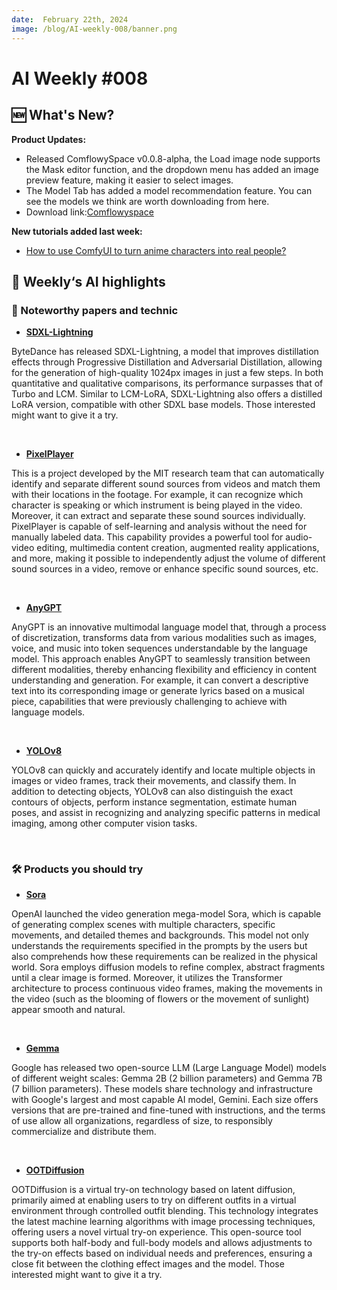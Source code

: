 ```yaml
---
date:  February 22th, 2024
image: /blog/AI-weekly-008/banner.png
---
```


# AI Weekly #008


## 🆕 What's New?
**Product Updates:**
- Released ComflowySpace v0.0.8-alpha, the Load image node supports the Mask editor function, and the dropdown menu has added an image preview feature, making it easier to select images.
- The Model Tab has added a model recommendation feature. You can see the models we think are worth downloading from here.
- Download link:[Comflowyspace](https://github.com/6174/comflowyspace/releases)

**New tutorials added last week:**

- [How to use ComfyUI to turn anime characters into real people?](https://www.comflowy.com/blog/generate-anime-characters)

## 🤩  Weekly‘s AI highlights

### 📄 Noteworthy papers and technic

* [**SDXL-Lightning**](https://arxiv.org/abs/2402.13929)

ByteDance has released SDXL-Lightning, a model that improves distillation effects through Progressive Distillation and Adversarial Distillation, allowing for the generation of high-quality 1024px images in just a few steps. In both quantitative and qualitative comparisons, its performance surpasses that of Turbo and LCM. Similar to LCM-LoRA, SDXL-Lightning also offers a distilled LoRA version, compatible with other SDXL base models. Those interested might want to give it a try.

<br/>
<PhotoProvider>
  <PhotoView src="/blog/AI-weekly-008/001.png">
    <img src="/blog/AI-weekly-008/001.png" alt="" />
  </PhotoView>
</PhotoProvider>

* [**PixelPlayer**](https://arxiv.org/abs/1804.03160)

This is a project developed by the MIT research team that can automatically identify and separate different sound sources from videos and match them with their locations in the footage. For example, it can recognize which character is speaking or which instrument is being played in the video. Moreover, it can extract and separate these sound sources individually. PixelPlayer is capable of self-learning and analysis without the need for manually labeled data.
This capability provides a powerful tool for audio-video editing, multimedia content creation, augmented reality applications, and more, making it possible to independently adjust the volume of different sound sources in a video, remove or enhance specific sound sources, etc.

<br/>
<PhotoProvider>
  <PhotoView src="/blog/AI-weekly-008/002.png">
    <img src="/blog/AI-weekly-008/002.png" alt="" />
  </PhotoView>
</PhotoProvider>

* [**AnyGPT**](https://arxiv.org/pdf/2309.05519.pdf)

AnyGPT is an innovative multimodal language model that, through a process of discretization, transforms data from various modalities such as images, voice, and music into token sequences understandable by the language model. This approach enables AnyGPT to seamlessly transition between different modalities, thereby enhancing flexibility and efficiency in content understanding and generation. For example, it can convert a descriptive text into its corresponding image or generate lyrics based on a musical piece, capabilities that were previously challenging to achieve with language models.

<br/>
<PhotoProvider>
  <PhotoView src="/blog/AI-weekly-008/003.png">
    <img src="/blog/AI-weekly-008/003.png" alt="" />
  </PhotoView>
</PhotoProvider>

* [**YOLOv8**](https://github.com/ultralytics/ultralytics)

YOLOv8 can quickly and accurately identify and locate multiple objects in images or video frames, track their movements, and classify them. In addition to detecting objects, YOLOv8 can also distinguish the exact contours of objects, perform instance segmentation, estimate human poses, and assist in recognizing and analyzing specific patterns in medical imaging, among other computer vision tasks.

<br/>
<PhotoProvider>
  <PhotoView src="/blog/AI-weekly-008/004.png">
    <img src="/blog/AI-weekly-008/004.png" alt="" />
  </PhotoView>
</PhotoProvider>

### 🛠️ Products you should try

* [**Sora**](https://openai.com/sora)

OpenAI launched the video generation mega-model Sora, which is capable of generating complex scenes with multiple characters, specific movements, and detailed themes and backgrounds. This model not only understands the requirements specified in the prompts by the users but also comprehends how these requirements can be realized in the physical world.
Sora employs diffusion models to refine complex, abstract fragments until a clear image is formed. Moreover, it utilizes the Transformer architecture to process continuous video frames, making the movements in the video (such as the blooming of flowers or the movement of sunlight) appear smooth and natural.

<br/>
<PhotoProvider>
  <PhotoView src="/blog/AI-weekly-008/005.png">
    <img src="/blog/AI-weekly-008/005.png" alt="" />
  </PhotoView>
</PhotoProvider>

* [**Gemma**](https://ai.google.dev/)

Google has released two open-source LLM (Large Language Model) models of different weight scales: Gemma 2B (2 billion parameters) and Gemma 7B (7 billion parameters). These models share technology and infrastructure with Google's largest and most capable AI model, Gemini. Each size offers versions that are pre-trained and fine-tuned with instructions, and the terms of use allow all organizations, regardless of size, to responsibly commercialize and distribute them.

<br/>
<PhotoProvider>
  <PhotoView src="/blog/AI-weekly-008/006.png">
    <img src="/blog/AI-weekly-008/006.png" alt="" />
  </PhotoView>
</PhotoProvider>

* [**OOTDiffusion**](https://ootd.ibot.cn/)

OOTDiffusion is a virtual try-on technology based on latent diffusion, primarily aimed at enabling users to try on different outfits in a virtual environment through controlled outfit blending. This technology integrates the latest machine learning algorithms with image processing techniques, offering users a novel virtual try-on experience. This open-source tool supports both half-body and full-body models and allows adjustments to the try-on effects based on individual needs and preferences, ensuring a close fit between the clothing effect images and the model. Those interested might want to give it a try.

<br/>
<PhotoProvider>
  <PhotoView src="/blog/AI-weekly-008/007.png">
    <img src="/blog/AI-weekly-008/007.png" alt="" />
  </PhotoView>
</PhotoProvider>

<Subscribe />










